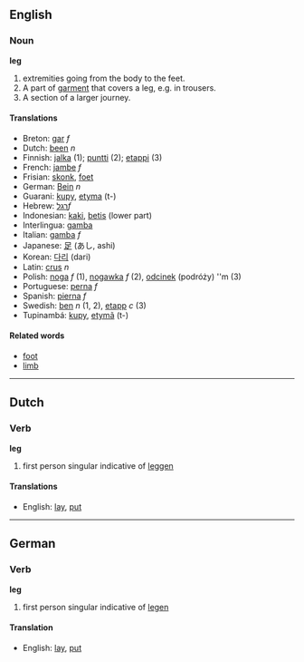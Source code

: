 ==English==
===Noun===
'''leg'''

# extremities going from the body to the feet.
# A part of [[garment]] that covers a leg, e.g. in trousers.
# A section of a larger journey.

====Translations====

*Breton: [[gar]] ''f''
*Dutch: [[been]] ''n''
*Finnish: [[jalka]] (1); [[puntti]] (2); [[etappi]] (3)
*French: [[jambe]] ''f''
*Frisian: [[skonk]], [[foet]]
*German: [[Bein]] ''n''
*Guarani: [[kupy]], [[etyma]] (t-)
*Hebrew: [[רגל]]''f''
*Indonesian: [[kaki]], [[betis]] (lower part)
*Interlingua: [[gamba]]
*Italian: [[gamba]] ''f''
*Japanese: [[足]] (あし, ashi)
*Korean: [[다리]] (dari)
*Latin: [[crus]] ''n''
*Polish: [[noga]] ''f'' (1), [[nogawka]] ''f'' (2), [[odcinek]] (podróży) ''m (3)
*Portuguese: [[perna]] ''f''
*Spanish: [[pierna]] ''f''
*Swedish: [[ben]] ''n'' (1, 2), [[etapp]] ''c'' (3)
*Tupinambá: [[kupy]], [[etymã]] (t-)

====Related words====
*[[foot]]
*[[limb]]

----

==Dutch==
===Verb===
'''leg'''

# first person singular indicative of [[leggen]]

====Translations====
*English: [[lay]], [[put]]

----

==German==
===Verb===
'''leg'''

# first person singular indicative of [[legen]]

====Translation====
*English: [[lay]], [[put]]